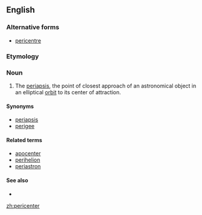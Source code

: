 ==English==
===Alternative forms===
*[[pericentre]]

===Etymology===

{{prefix|peri|center}}

===Noun===
{{en-noun}}

#{{astronomy}} The [[periapsis]], the point of closest approach of an astronomical object in an elliptical [[orbit]] to its center of attraction.
====Synonyms====
*[[periapsis]]
*[[perigee]]

====Related terms====
*[[apocenter]]
*[[perihelion]]
*[[periastron]]

====See also====
*{{pedialite|Apsis}}

[[zh:pericenter]]